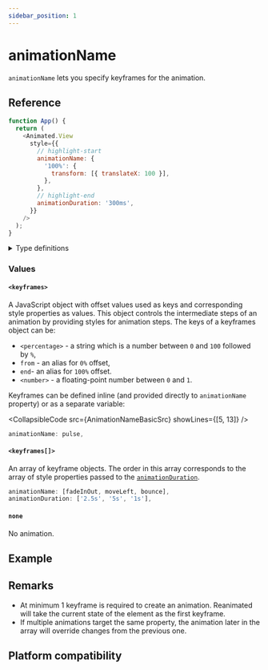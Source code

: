 ```yaml
---
sidebar_position: 1
---
```


# animationName

`animationName` lets you specify keyframes for the animation.


<InteractiveExample
  src={AnimationNameBasicSrc}
  component={AnimationNameBasic}
/>

## Reference

```javascript
function App() {
  return (
    <Animated.View
      style={{
        // highlight-start
        animationName: {
          '100%': {
            transform: [{ translateX: 100 }],
          },
        },
        // highlight-end
        animationDuration: '300ms',
      }}
    />
  );
}
```

<details>
<summary>Type definitions</summary>

```typescript
import type { ImageStyle, TextStyle, ViewStyle } from 'react-native';

type PlainStyle = ViewStyle & TextStyle & ImageStyle;

type CSSAnimationKeyframes<S extends object = PlainStyle> = Record<
  CSSAnimationKeyframeSelector,
  CSSAnimationKeyframeBlock<S>
>;
```

</details>

### Values

#### `<keyframes>`

A JavaScript object with offset values used as keys and corresponding style properties as values. This object controls the intermediate steps of an animation by providing styles for animation steps. The keys of a keyframes object can be:

- `<percentage>` - a string which is a number between `0` and `100` followed by `%`,
- `from` - an alias for `0%` offset,
- `end`- an alias for `100%` offset.
- `<number>` - a floating-point number between `0` and `1`.

Keyframes can be defined inline (and provided directly to `animationName` property) or as a separate variable:


<CollapsibleCode src={AnimationNameBasicSrc} showLines={[5, 13]} />

```javascript
animationName: pulse,
```

#### `<keyframes[]>`

An array of keyframe objects. The order in this array corresponds to the array of style properties passed to the [`animationDuration`](docs/next/css-animations/animation-duration).

```javascript
animationName: [fadeInOut, moveLeft, bounce],
animationDuration: ['2.5s', '5s', '1s'],
```

#### `none`

No animation.

## Example


<InteractiveExample src={AnimationNameSrc} component={AnimationName} />

## Remarks

- At minimum 1 keyframe is required to create an animation. Reanimated will take the current state of the element as the first keyframe.
- If multiple animations target the same property, the animation later in the array will override changes from the previous one.

## Platform compatibility

<PlatformCompatibility android ios web />
